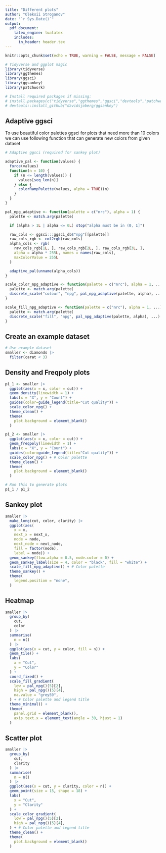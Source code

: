 ```yaml
---
title: "Different plots"
author: "Oleksii Stroganov"
date: "`r Sys.Date()`"
output:
  pdf_document:
    latex_engine: lualatex
    includes:
      in_header: header.tex
---
```


```r
knitr::opts_chunk$set(echo = TRUE, warning = FALSE, message = FALSE)
```


```r
# Tidyverse and ggplot magic
library(tidyverse)
library(ggthemes)
library(ggsci)
library(ggsankey)
library(patchwork)

# Install required packages if missing:
# install.packages(c("tidyverse","ggthemes","ggsci","devtools","patchwork"))
# devtools::install_github("davidsjoberg/ggsankey")
```

## Adaptive ggsci

To use beautiful color palettes ggsci for plots that need more than 10 colors we can use following function that can generate new colors from given dataset

```r
# Adaptive ggsci (required for sankey plot)

adaptive_pal <- function(values) {
  force(values)
  function(n = 10) {
    if (n <= length(values)) {
      values[seq_len(n)]
    } else {
      colorRampPalette(values, alpha = TRUE)(n)
    }
  }
}

pal_npg_adaptive <- function(palette = c("nrc"), alpha = 1) {
  palette <- match.arg(palette)

  if (alpha > 1L | alpha <= 0L) stop("alpha must be in (0, 1]")

  raw_cols <- ggsci:::ggsci_db$"npg"[[palette]]
  raw_cols_rgb <- col2rgb(raw_cols)
  alpha_cols <- rgb(
    raw_cols_rgb[1L, ], raw_cols_rgb[2L, ], raw_cols_rgb[3L, ],
    alpha = alpha * 255L, names = names(raw_cols),
    maxColorValue = 255L
  )

  adaptive_pal(unname(alpha_cols))
}

scale_color_npg_adaptive <- function(palette = c("nrc"), alpha = 1, ...) {
  palette <- match.arg(palette)
  discrete_scale("colour", "npg", pal_npg_adaptive(palette, alpha), ...)
}

scale_fill_npg_adaptive <- function(palette = c("nrc"), alpha = 1, ...) {
  palette <- match.arg(palette)
  discrete_scale("fill", "npg", pal_npg_adaptive(palette, alpha), ...)
}

```

## Create an example dataset

```r
# Use example dataset
smaller <- diamonds |>
  filter(carat < 3)
```

## Density and Freqpoly plots
```r
p1_1 <- smaller |>
  ggplot(aes(x = x, color = cut)) +
  geom_density(linewidth = 1) +
  labs(x = "X", y = "Count") +
  guides(color=guide_legend(title="Cut quality")) +
  scale_color_npg() +
  theme_clean() +
  theme(
    plot.background = element_blank()
  )

p1_2 <- smaller |>
  ggplot(aes(x = x, color = cut)) +
  geom_freqpoly(linewidth = 1) +
  labs(x = "X", y = "Count") +
  guides(color=guide_legend(title="Cut quality")) +
  scale_color_npg() + # Color palette
  theme_clean() +
  theme(
    plot.background = element_blank()
  )

# Run this to generate plots
p1_1 / p1_2
```

## Sankey plot
```r
smaller |>
  make_long(cut, color, clarity) |>
  ggplot(aes(
    x = x,
    next_x = next_x,
    node = node,
    next_node = next_node,
    fill = factor(node),
    label = node)) +
  geom_sankey(flow.alpha = 0.5, node.color = 0) +
  geom_sankey_label(size = 4, color = "black", fill = "white") +
  scale_fill_npg_adaptive() + # Color palette
  theme_sankey() +
  theme(
    legend.position = "none",
  )
```

## Heatmap
```r
smaller |>
  group_by(
    cut,
    color
  ) |>
  summarise(
    n = n()
  ) |>
  ggplot(aes(x = cut, y = color, fill = n)) +
  geom_tile() +
  labs(
    x = "Cut",
    y = "Color"
  ) +
  coord_fixed() +
  scale_fill_gradient(
    low = pal_npg()(5)[2],
    high = pal_npg()(5)[4],
    na.value = "grey50",
  ) + # Color palette and legend title
  theme_minimal() +
  theme(
    panel.grid = element_blank(),
    axis.text.x = element_text(angle = 30, hjust = 1)
  )
```

## Scatter plot
```r
smaller |>
  group_by(
    cut,
    clarity
  ) |>
  summarise(
    n = n()
  ) |>
  ggplot(aes(x = cut, y = clarity, color = n)) +
  geom_point(size = 15, shape = 18) +
  labs(
    x = "Cut",
    y = "Clarity"
  ) +
  scale_color_gradient(
    low = pal_npg()(5)[2],
    high = pal_npg()(5)[4],
  ) + # Color palette and legend title
  theme_clean() +
  theme(
    plot.background = element_blank()
  )
```

